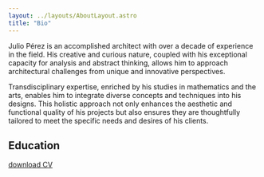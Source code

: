 ```yaml
---
layout: ../layouts/AboutLayout.astro
title: "Bio"
---
```



Julio Pérez is an accomplished architect with over a decade of experience in the field. His creative and curious nature, coupled with his exceptional capacity for analysis and abstract thinking, allows him to approach architectural challenges from unique and innovative perspectives.

Transdisciplinary expertise, enriched by his studies in mathematics and the arts, enables him to integrate diverse concepts and techniques into his designs. This holistic approach not only enhances the aesthetic and functional quality of his projects but also ensures they are thoughtfully tailored to meet the specific needs and desires of his clients.

## Education

<TimeLine fecha = "2018 - 2022" grado = "BSc in Mathematics" inst = "UnADM" lugar = "🌐 online"/>
<TimeLine fecha = "2011 - 2012" grado = "MA in Architecture" inst = "UdeC" lugar = "Celaya, Gto."/>
<TimeLine fecha = "2002 - 2006" grado = "BA in Visual Art" inst = "UAQ" lugar = "Querétaro, Qro."/>


[download CV](../CV_JCPG.pdf)
